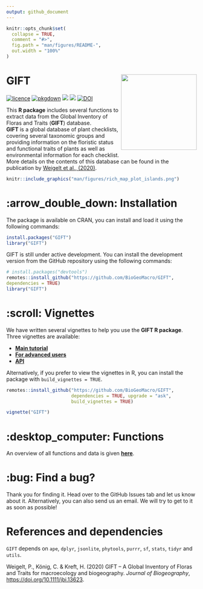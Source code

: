 ```yaml
---
output: github_document
---
```


<!-- README.md is generated from README.Rmd. Please edit that file -->

```r
knitr::opts_chunk$set(
  collapse = TRUE,
  comment = "#>",
  fig.path = "man/figures/README-",
  out.width = "100%"
)
```

# GIFT <img src="man/figures/logo.png" align="right" alt="" width="200" />

<!-- badges: start -->
[![licence](https://img.shields.io/badge/Licence-GPL--3-blue.svg)](https://www.r-project.org/Licenses/GPL-3)
[![pkgdown](https://github.com/BioGeoMacro/GIFT/actions/workflows/pkgdown.yaml/badge.svg)](https://github.com/BioGeoMacro/GIFT/actions/workflows/pkgdown.yaml)
![](https://www.r-pkg.org/badges/version/GIFT)
![](https://cranlogs.r-pkg.org/badges/grand-total/GIFT)
[![DOI](https://zenodo.org/badge/DOI/10.5281/zenodo.7736434.svg)](https://doi.org/10.5281/zenodo.7736434)  
<!-- badges: end -->

This **R package** includes several functions to extract data from the Global
Inventory of Floras and Traits (**GIFT**) database.
<br>
**GIFT** is a global database of plant checklists, covering several taxonomic
groups and providing information on the floristic status and functional
traits of plants as well as environmental information for each checklist.
<br>
More details on the contents of this database can be found in the
publication by [Weigelt et al., (2020)](https://doi.org/10.1111/jbi.13623).  

```r
knitr::include_graphics("man/figures/rich_map_plot_islands.png")
```

# :arrow_double_down: Installation

The package is available on CRAN, you can install and load it using the
following commands:  
``` r
install.packages("GIFT")
library("GIFT")
```

GIFT is still under active development. You can install the development version
from the GitHub repository using the following commands:

``` r
# install.packages("devtools")
remotes::install_github("https://github.com/BioGeoMacro/GIFT",
dependencies = TRUE)
library("GIFT")
```

# :scroll: Vignettes

We have written several vignettes to help you use the **GIFT R package**.
Three vignettes are available: <br>

- **[Main tutorial](https://biogeomacro.github.io/GIFT/articles/GIFT.html)**  
- **[For advanced users](https://biogeomacro.github.io/GIFT/articles/GIFT_advanced_users.html)**  
- **[API](https://biogeomacro.github.io/GIFT/articles/GIFT_API.html)**  

Alternatively, if you prefer to view the vignettes in R, you can install the
package with `build_vignettes = TRUE`.

```r
remotes::install_github("https://github.com/BioGeoMacro/GIFT", 
                        dependencies = TRUE, upgrade = "ask", 
                        build_vignettes = TRUE)

vignette("GIFT")
```

# :desktop_computer: Functions

An overview of all functions and data is given 
**[here](https://biogeomacro.github.io/GIFT/reference/index.html)**.

# :bug: Find a bug?

Thank you for finding it. Head over to the GitHub Issues tab and let us know
about it. Alternatively, you can also send us an email.
We will try to get to it as soon as possible!

# References and dependencies  

`GIFT` depends on `ape`, `dplyr`, `jsonlite`, `phytools`, `purrr`, `sf`,
`stats`, `tidyr` and `utils`.
  
Weigelt, P., König, C. & Kreft, H. (2020) GIFT – A Global Inventory of Floras
and Traits for macroecology and biogeography. *Journal of Biogeography*, 
[https://doi.org/10.1111/jbi.13623](https://doi.org/10.1111/jbi.13623).
